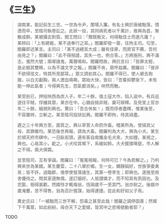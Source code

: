 # 《三生》

> 湖南某，能記前生三世。一世為令尹，闈場入簾。有名士興於唐被黜落，憤懣而卒，至陰司執卷訟之。此狀一投，其同病死者以千萬計，推興為首，聚散成群。某被攝去對質。閻王問曰：「爾既衡文，何得黜佳士而進凡庸？」某辨曰：「上有總裁，某不過奉行之耳。」閻羅即發一簽，往拘主司。勾至，閻羅即述某言。主司曰：「某不過總其大成；雖有佳章，而房官不薦，吾何由見之？」閻羅曰：「此不得相諉，其失一也，例合答。」方將施刑，興不滿志，戛然大號；兩墀諸鬼，萬聲鳴和。閻羅問故，興抗言曰：「笞罪太輕，是必掘其雙睛，以為不識文字之報。」閻羅不肯，眾呼益厲。閻羅曰：「彼非不欲得佳文，特其所見鄙耳。」眾又請剖其心。閻羅不得已，使人褫去袍服，以白刃劙胸，兩人瀝血鳴嘶。眾始大快，皆曰：「吾輩抑鬱泉下，未有能一伸此氣者；今得興先生，怨氣都消矣。」哄然而散。
>
> 某受剖已，押投陜西為庶人子。年二十餘，值土寇大作，陷入盜中。有兵巡道往平賊，俘擄其眾，某亦在中。心猶自揣非賊，冀可辯釋。及見堂上官亦年二十餘，細視則興也。驚曰：「吾合休矣！」既而俘者盡釋，惟某後至，不容置辨，立斬之。某至陰司投狀訟興。閻羅不即拘，待其祿盡。
>
> 遲之三十年興方至，面質之。興以草菅人命罰作畜。稽某所為，曾撻其父母，其罪維均。某恐後世再報，請為大畜。閻羅判為大犬，興為小犬。某生於順天府市肆中。一日臥街頭，適有客自南攜金毛犬來，大如貍。某視之，興也。心易其小，齕之。小犬咬其喉下，系綴如鈴。大犬擺撲嗥竄，市人解之不得。兩犬俱斃。
>
> 並至陰司，互有爭論。閻羅曰：「冤冤相報，何時可已？今為若解之。」乃判興來世為某婿。某生慶雲，二十八舉於鄉。生一女，嫻靜娟好，世族爭委禽焉；皆不許。過臨郡，值學使發落諸生，其第一卷李生；即興也。遂挽至旅舍優待之。問其家適無偶，遂訂姻好。人皆謂憐才，而不知其有夙因也。及完娶，相得甚歡。然婿恃才輒侮翁，恆隔歲不一至其門。翁亦耐之。後婿中歲淹蹇，苦不得售，翁為百計營謀，始得連捷。從此和好如父子焉。
>
> 異史氏曰：「一被黜而三世不解，怨毒之甚至此哉！閻羅之調停固善；然墀下千萬眾，如此紛紛，毋亦天下之愛婿，皆冥中之悲鳴號動者耶？」

TODO
